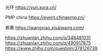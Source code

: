 光环
https://yun.aura.cn/

PMP china
https://event.chinapmp.cn/

希赛
https://wangxiao.xisaiwang.com/


https://zhuanlan.zhihu.com/p/348481031
https://zhuanlan.zhihu.com/p/490917875
https://www.zhihu.com/question/378126739
















